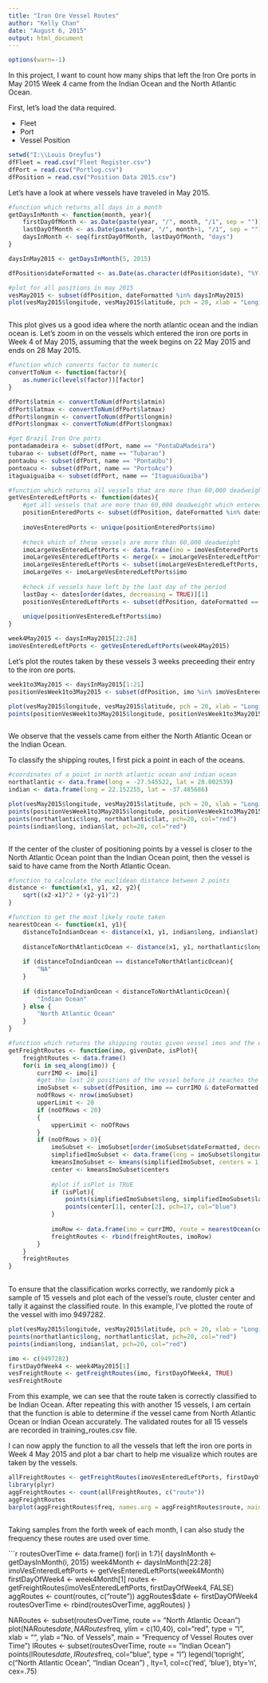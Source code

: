 ```yaml
---
title: "Iron Ore Vessel Routes"
author: "Kelly Chan"
date: "August 6, 2015"
output: html_document
---
```

```r
options(warn=-1)
```

In this project, I want to count how many ships that left the Iron Ore ports in May 2015 Week 4 came from the Indian Ocean and the North Atlantic Ocean.

First, let's load the data required.

* Fleet
* Port
* Vessel Position

```r

setwd("I:\\Louis Dreyfus")
dfFleet = read.csv("Fleet Register.csv")
dfPort = read.csv("Portlog.csv")
dfPosition = read.csv("Position Data 2015.csv")

```
Let's have a look at where vessels have traveled in May 2015.

```r

#function which returns all days in a month
getDaysInMonth <- function(month, year){
    firstDayOfMonth <- as.Date(paste(year, "/", month, "/1", sep = ""))
    lastDayOfMonth <- as.Date(paste(year, "/", month+1, "/1", sep = "")) - 1
    daysInMonth <- seq(firstDayOfMonth, lastDayOfMonth, "days")
}

daysInMay2015 <- getDaysInMonth(5, 2015)

dfPosition$dateFormatted <- as.Date(as.character(dfPosition$date), "%Y-%m-%d")

#plot for all positions in may 2015
vesMay2015 <- subset(dfPosition, dateFormatted %in% daysInMay2015)
plot(vesMay2015$longitude, vesMay2015$latitude, pch = 20, xlab = "Longitude", ylab = "Latitude", main = "Vessel Position")
```
```r
```
This plot gives us a good idea where the north atlantic ocean and the indian ocean is. Let's zoom in on the vessels which entered the iron ore ports in Week 4 of May 2015, assuming that the week begins on 22 May 2015 and ends on 28 May 2015.

```r

#function which converts factor to numeric
convertToNum <- function(factor){
    as.numeric(levels(factor))[factor]
}

dfPort$latmin <- convertToNum(dfPort$latmin)
dfPort$latmax <- convertToNum(dfPort$latmax)
dfPort$longmin <- convertToNum(dfPort$longmin)
dfPort$longmax <- convertToNum(dfPort$longmax)

#get Brazil Iron Ore ports
pontadamadeira <- subset(dfPort, name == "PontaDaMadeira")
tubarao <- subset(dfPort, name == "Tubarao")
pontaubu <- subset(dfPort, name == "PontaUbu")
pontoacu <- subset(dfPort, name == "PortoAcu")
itaguaiguaiba <- subset(dfPort, name == "ItaguaiGuaiba")

#function which returns all vessels that are more than 60,000 deadweight which entered and left the iron ore ports during these dates
getVesEnteredLeftPorts <- function(dates){
    #get all vessels that are more than 60,000 deadweight which entered the iron ore ports during these dates
    positionEnteredPorts <- subset(dfPosition, dateFormatted %in% dates & status == "Moored" & ((latitude >= pontadamadeira$latmin & latitude <= pontadamadeira$latmax & longitude >= pontadamadeira$longmin & longitude <= pontadamadeira$longmax) | (latitude >= tubarao$latmin & latitude <= tubarao$latmax & longitude >= tubarao$longmin & longitude <= tubarao$longmax) | (latitude >= pontaubu$latmin & latitude <= pontaubu$latmax & longitude >= pontaubu$longmin & longitude <= pontaubu$longmax) | (latitude >= pontoacu$latmin & latitude <= pontoacu$latmax & longitude >= pontoacu$longmin & longitude <= pontoacu$longmax) | (latitude >= itaguaiguaiba$latmin & latitude <= itaguaiguaiba$latmax & longitude >= itaguaiguaiba$longmin & longitude <= itaguaiguaiba$longmax)))
        
    imoVesEnteredPorts <- unique(positionEnteredPorts$imo)
    
    #check which of these vessels are more than 60,000 deadweight
    imoLargeVesEnteredLeftPorts <- data.frame(imo = imoVesEnteredPorts)
    imoLargeVesEnteredLeftPorts <- merge(x = imoLargeVesEnteredLeftPorts, y = dfFleet, by = "imo")
    imoLargeVesEnteredLeftPorts <- subset(imoLargeVesEnteredLeftPorts, Deadweight > 60000)
    imoLargeVes <- imoLargeVesEnteredLeftPorts$imo
    
    #check if vessels have left by the last day of the period
    lastDay <- dates[order(dates, decreasing = TRUE)][1]
    positionVesEnteredLeftPorts <- subset(dfPosition, dateFormatted == lastDay & imo %in% imoLargeVes & status != "Moored" & !((latitude >= pontadamadeira$latmin & latitude <= pontadamadeira$latmax & longitude >= pontadamadeira$longmin & longitude <= pontadamadeira$longmax) | (latitude >= tubarao$latmin & latitude <= tubarao$latmax & longitude >= tubarao$longmin & longitude <= tubarao$longmax) | (latitude >= pontaubu$latmin & latitude <= pontaubu$latmax & longitude >= pontaubu$longmin & longitude <= pontaubu$longmax) | (latitude >= pontoacu$latmin & latitude <= pontoacu$latmax & longitude >= pontoacu$longmin & longitude <= pontoacu$longmax) | (latitude >= itaguaiguaiba$latmin & latitude <= itaguaiguaiba$latmax & longitude >= itaguaiguaiba$longmin & longitude <= itaguaiguaiba$longmax)))
        
    unique(positionVesEnteredLeftPorts$imo)
}

week4May2015 <- daysInMay2015[22:28]
imoVesEnteredLeftPorts <- getVesEnteredLeftPorts(week4May2015)

```
Let's plot the routes taken by these vessels 3 weeks preceeding their entry to the iron ore ports.

```r
week1to3May2015 <- daysInMay2015[1:21]
positionVesWeek1to3May2015 <- subset(dfPosition, imo %in% imoVesEnteredLeftPorts & dateFormatted %in% week1to3May2015)

plot(vesMay2015$longitude, vesMay2015$latitude, pch = 20, xlab = "Longitude", ylab = "Latitude", main = "Vessel Position")
points(positionVesWeek1to3May2015$longitude, positionVesWeek1to3May2015$latitude, pch = 20, col = "green")

```
```r
```
We observe that the vessels came from either the North Atlantic Ocean or the Indian Ocean. 

To classify the shipping routes, I first pick a point in each of the oceans.
```r
#coordinates of a point in north atlantic ocean and indian ocean
northatlantic <- data.frame(long = -27.545522, lat = 28.002539)
indian <- data.frame(long = 22.152255, lat = -37.485686)
```
```r
plot(vesMay2015$longitude, vesMay2015$latitude, pch = 20, xlab = "Longitude", ylab = "Latitude", main = "Vessel Position")
points(positionVesWeek1to3May2015$longitude, positionVesWeek1to3May2015$latitude, pch = 20, col = "green")
points(northatlantic$long, northatlantic$lat, pch=20, col="red")
points(indian$long, indian$lat, pch=20, col="red")
```
```r
```
If the center of the cluster of positioning points by a vessel is closer to the North Atlantic Ocean point than the Indian Ocean point, then the vessel is said to have came from the North Atlantic Ocean.

```r
#function to calculate the euclidean distance between 2 points
distance <- function(x1, y1, x2, y2){
    sqrt((x2-x1)^2 + (y2-y1)^2)
}

#function to get the most likely route taken
nearestOcean <- function(x1, y1){
    distanceToIndianOcean <- distance(x1, y1, indian$long, indian$lat)
    
    distanceToNorthAtlanticOcean <- distance(x1, y1, northatlantic$long, northatlantic$lat)
    
    if (distanceToIndianOcean == distanceToNorthAtlanticOcean){
        "NA"
    }
    
    if (distanceToIndianOcean < distanceToNorthAtlanticOcean){
        "Indian Ocean"
    } else {
        "North Atlantic Ocean"
    }
}

#function which returns the shipping routes given vessel imos and the estimated date which it leaves the port
getFreightRoutes <- function(imo, givenDate, isPlot){
    freightRoutes <- data.frame()
    for(i in seq_along(imo)) {
        currIMO <- imo[i]
        #get the last 20 positions of the vessel before it reaches the iron ore port
        imoSubset <- subset(dfPosition, imo == currIMO & dateFormatted < givenDate & !((latitude >= pontadamadeira$latmin & latitude <= pontadamadeira$latmax & longitude >= pontadamadeira$longmin & longitude <= pontadamadeira$longmax) | (latitude >= tubarao$latmin & latitude <= tubarao$latmax & longitude >= tubarao$longmin & longitude <= tubarao$longmax) | (latitude >= pontaubu$latmin & latitude <= pontaubu$latmax & longitude >= pontaubu$longmin & longitude <= pontaubu$longmax) | (latitude >= pontoacu$latmin & latitude <= pontoacu$latmax & longitude >= pontoacu$longmin & longitude <= pontoacu$longmax) | (latitude >= itaguaiguaiba$latmin & latitude <= itaguaiguaiba$latmax & longitude >= itaguaiguaiba$longmin & longitude <= itaguaiguaiba$longmax)))
        noOfRows <- nrow(imoSubset)
        upperLimit <- 20
        if (noOfRows < 20)
        {
            upperLimit <- noOfRows
        }
        if (noOfRows > 0){
            imoSubset <- imoSubset[order(imoSubset$dateFormatted, decreasing = TRUE),][1:upperLimit,]
            simplifiedImoSubset <- data.frame(long = imoSubset$longitude, lat = imoSubset$latitude)
            kmeansImoSubset <- kmeans(simplifiedImoSubset, centers = 1)
            center <- kmeansImoSubset$centers
            
            #plot if isPlot is TRUE
            if (isPlot){
                points(simplifiedImoSubset$long, simplifiedImoSubset$lat, pch = 20, col = "green")
                points(center[1], center[2], pch=17, col="blue")
            }
            
            imoRow <- data.frame(imo = currIMO, route = nearestOcean(center[1], center[2]))
            freightRoutes <- rbind(freightRoutes, imoRow)
        }
    }
    freightRoutes
}
    
```
To ensure that the classification works correctly, we randomly pick a sample of 15 vessels and plot each of the vessel's route, cluster center and tally it against the classified route. In this example, I've plotted the route of the vessel with imo 9497282.

```r

plot(vesMay2015$longitude, vesMay2015$latitude, pch = 20, xlab = "Longitude", ylab = "Latitude", main = "Vessel Position")
points(northatlantic$long, northatlantic$lat, pch=20, col="red")
points(indian$long, indian$lat, pch=20, col="red")

imo <- c(9497282)
firstDayOfWeek4 <- week4May2015[1]
vesFreightRoute <- getFreightRoutes(imo, firstDayOfWeek4, TRUE)
vesFreightRoute

```
From this example, we can see that the route taken is correctly classified to be Indian Ocean. After repeating this with another 15 vessels, I am certain that the function is able to determine if the vessel came from North Atlantic Ocean or Indian Ocean accurately. The validated routes for all 15 vessels are recorded in training_routes.csv file.

I can now apply the function to all the vessels that left the iron ore ports in Week 4 May 2015 and plot a bar chart to help me visualize which routes are taken by the vessels.

```r

allFreightRoutes <- getFreightRoutes(imoVesEnteredLeftPorts, firstDayOfWeek4, FALSE)
library(plyr)
aggFreightRoutes <- count(allFreightRoutes, c("route"))
aggFreightRoutes
barplot(aggFreightRoutes$freq, names.arg = aggFreightRoutes$route, main = "Frequency of Vessel Routes")

```
```r
```
Taking samples from the forth week of each month, I can also study the frequency these routes are used over time.

```r
routesOverTime <- data.frame()
for(i in 1:7){
    daysInMonth <- getDaysInMonth(i, 2015)
    week4Month <- daysInMonth[22:28]
    imoVesEnteredLeftPorts <- getVesEnteredLeftPorts(week4Month)
    firstDayOfWeek4 <- week4Month[1]
    routes <- getFreightRoutes(imoVesEnteredLeftPorts, firstDayOfWeek4, FALSE)
    aggRoutes <- count(routes, c("route"))
    aggRoutes$date <- firstDayOfWeek4
    routesOverTime <- rbind(routesOverTime, aggRoutes)
}

NARoutes <- subset(routesOverTime, route == "North Atlantic Ocean")
plot(NARoutes$date, NARoutes$freq, ylim = c(10,40), col="red", type = "l", xlab = "", ylab = "No. of Vessels", main = "Frequency of Vessel Routes over Time")
IRoutes <- subset(routesOverTime, route == "Indian Ocean")
points(IRoutes$date, IRoutes$freq, col="blue", type = "l")
legend('topright', c("North Atlantic Ocean", "Indian Ocean") , lty=1, col=c('red', 'blue'), bty='n', cex=.75)
